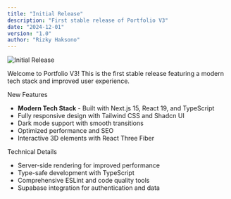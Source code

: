 ```yaml
---
title: "Initial Release"
description: "First stable release of Portfolio V3"
date: "2024-12-01"
version: "1.0"
author: "Rizky Haksono"
---
```


![Initial Release](https://images.unsplash.com/photo-1555066931-4365d14bab8c?q=80&w=2874&auto=format&fit=crop)

Welcome to Portfolio V3! This is the first stable release featuring a modern tech stack and improved user experience.

<Accordion type="multiple" className="w-full not-prose">
  <AccordionItem value="item-1">
    <AccordionTrigger>New Features</AccordionTrigger>
    <AccordionContent className="flex flex-col gap-4 text-balance">
      <ul className="list-disc space-y-2 pl-4">
        <li>
          <strong>Modern Tech Stack</strong> - Built with Next.js 15, React 19, and TypeScript
        </li>
        <li>
          Fully responsive design with Tailwind CSS and Shadcn UI
        </li>
        <li>
          Dark mode support with smooth transitions
        </li>
        <li>
          Optimized performance and SEO
        </li>
        <li>
          Interactive 3D elements with React Three Fiber
        </li>
      </ul>
    </AccordionContent>
  </AccordionItem>
  <AccordionItem value="item-2">
    <AccordionTrigger>Technical Details</AccordionTrigger>
    <AccordionContent className="flex flex-col gap-4 text-balance">
      <ul className="list-disc space-y-2 pl-4">
        <li>
          Server-side rendering for improved performance
        </li>
        <li>
          Type-safe development with TypeScript
        </li>
        <li>
          Comprehensive ESLint and code quality tools
        </li>
        <li>
          Supabase integration for authentication and data
        </li>
      </ul>
    </AccordionContent>
  </AccordionItem>
</Accordion>
